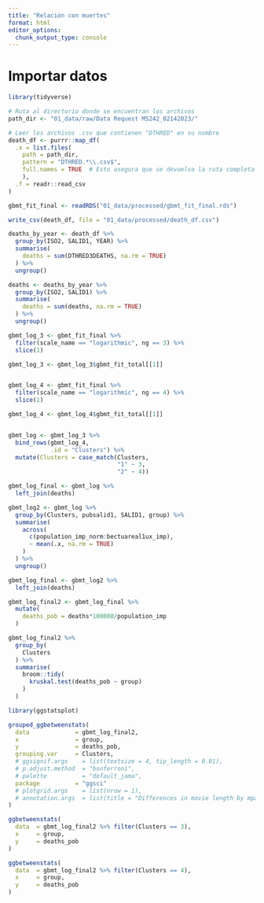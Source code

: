 ```yaml
---
title: "Relación con muertes"
format: html
editor_options: 
  chunk_output_type: console
---
```


# Importar datos

```r
library(tidyverse)
```


```r
# Ruta al directorio donde se encuentran los archivos
path_dir <- "01_data/raw/Data Request MS242_02142023/"

# Leer los archivos .csv que contienen "DTHRED" en su nombre
death_df <- purrr::map_df(
  .x = list.files(
    path = path_dir,
    pattern = "DTHRED.*\\.csv$",
    full.names = TRUE  # Esto asegura que se devuelva la ruta completa al archivo
    ),
  .f = readr::read_csv
)

gbmt_fit_final <- readRDS("01_data/processed/gbmt_fit_final.rds")
```


```r
write_csv(death_df, file = "01_data/processed/death_df.csv")
```


```r
deaths_by_year <- death_df %>% 
  group_by(ISO2, SALID1, YEAR) %>% 
  summarise(
    deaths = sum(DTHRED3DEATHS, na.rm = TRUE)
  ) %>% 
  ungroup()

deaths <- deaths_by_year %>% 
  group_by(ISO2, SALID1) %>% 
  summarise(
    deaths = sum(deaths, na.rm = TRUE)
  ) %>% 
  ungroup()
```

```r
gbmt_log_3 <- gbmt_fit_final %>% 
  filter(scale_name == "logarithmic", ng == 3) %>% 
  slice(1)

gbmt_log_3 <- gbmt_log_3$gbmt_fit_total[[1]]


gbmt_log_4 <- gbmt_fit_final %>% 
  filter(scale_name == "logarithmic", ng == 4) %>% 
  slice(1)

gbmt_log_4 <- gbmt_log_4$gbmt_fit_total[[1]]


gbmt_log <- gbmt_log_3 %>% 
  bind_rows(gbmt_log_4,
            .id = "Clusters") %>% 
  mutate(Clusters = case_match(Clusters,
                               "1" ~ 3,
                               "2" ~ 4))
```

```r
gbmt_log_final <- gbmt_log %>% 
  left_join(deaths)
```


```r
gbmt_log2 <- gbmt_log %>%
  group_by(Clusters, pubsalid1, SALID1, group) %>% 
  summarise(
    across(
      c(population_imp_norm:bectuareal1ux_imp),
      ~ mean(.x, na.rm = TRUE)
    )
  ) %>% 
  ungroup()

gbmt_log_final <- gbmt_log2 %>% 
  left_join(deaths)

gbmt_log_final2 <- gbmt_log_final %>% 
  mutate(
    deaths_pob = deaths*100000/population_imp
  )
```

```r
gbmt_log_final2 %>% 
  group_by(
    Clusters
  ) %>% 
  summarise(
    broom::tidy(
      kruskal.test(deaths_pob ~ group)
    )
  )
```


```r
library(ggstatsplot)

grouped_ggbetweenstats(
  data             = gbmt_log_final2,
  x                = group,
  y                = deaths_pob,
  grouping.var     = Clusters,
  # ggsignif.args    = list(textsize = 4, tip_length = 0.01),
  # p.adjust.method  = "bonferroni",
  # palette          = "default_jama",
  package          = "ggsci"
  # plotgrid.args    = list(nrow = 1),
  # annotation.args  = list(title = "Differences in movie length by mpaa ratings for different genres")
)
```

```r
ggbetweenstats(
  data  = gbmt_log_final2 %>% filter(Clusters == 3),
  x     = group,
  y     = deaths_pob
)
```

```r
ggbetweenstats(
  data  = gbmt_log_final2 %>% filter(Clusters == 4),
  x     = group,
  y     = deaths_pob
)
```


